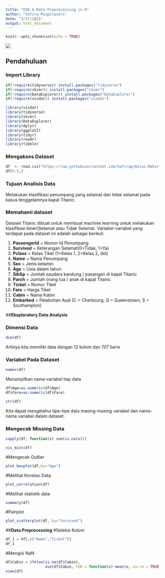 ---
title: "EDA & Data Preprocessing in R"
author: "Safira Puspitasari"
date: "3/17/2021"
output: html_document
---

```{r setup, include=FALSE}
knitr::opts_chunk$set(echo = TRUE)
```

![](D:/UAD/Kelas Mahir PSDS/KM01 Header Notebook.png)

## **Pendahuluan**

### Import Library

```{r}
if(!require(tidyverse)) install.packages("tidyverse")
if(!require(skimr)) install.packages("skimr")
if(!require(DataExplorer)) install.packages("DataExplorer")
if(!require(visdat)) install.packages("visdat")

library(visdat)
library(tidyverse)
library(skimr)
library(DataExplorer)
library(dplyr)
library(ggplot2)
library(tidyr)
library(readr)
library(tibble)
```
### Mengakses Dataset

```{r}
df  <- read.csv("https://raw.githubusercontent.com/Safirap/Kelas-Mahir-Pejuang-Data-2.0/main/titanic_modify.csv",sep=';', stringsAsFactors = T)
df[0:5,]
```

### Tujuan Analisis Data
Melakukan klasifikasi penumpang yang selamat dan tidak selamat pada kasus tenggelamnya kapal Titanic.

### Memahami dataset

Dataset Titanic dibuat untuk membuat machine learning untuk melakukan klasifikasi biner(Selamat atau Tidak Selamat. Variabel-variabel yang terdapat pada dataset ini adalah sebagai berikut:

1. **PassengerId** = Nomor Id Penumpang 
2. **Survived** = Keterangan Selamat(0=Tidak, 1=Ya)
3. **Pclass** = Kelas Tiket (1=Kelas 1, 2=Kelas 2, dst)
4. **Name** = Nama Penumpang
5. **Sex** = Jenis kelamin
6. **Age** = Usia dalam tahun
7. **SibSp** = Jumlah saudara kandung / pasangan di kapal Titanic
8. **Parch** = Jumlah orang tua / anak di kapal Titanic
9. **Ticket** = Nomor Tiket
10. **Fare** = Harga Tiket
11. **Cabin** = Nama Kabin
12. **Embarked** = Pelabuhan Asal (C = Cherbourg, Q = Queenstown, S = Southampton)

##**Eksploratory Data Analysis**

### Dimensi Data
```{r}
dim(df)
```
Artinya kita memiliki data dengan 12 kolom dan 707 baris

### Variabel Pada Dataset

```{r}
names(df)
```
Menampilkan nama variabel tiap data

```{r}
df$Age=as.numeric(df$Age)
df$Fare=as.numeric(df$Fare)
```

```{r}
str(df)
```
Kita dapat mengetahui tipe-tipe data masing-masing variabel dan nama-nama variabel dalam dataset.



### Mengecek Missing Data

```{r}
sapply(df, function(x) sum(is.na(x)))

```

```{r}
vis_miss(df)
```
#Mengecek Outlier
```{r}
plot_boxplot(df,by="Age")
```
#Melihat Korelasi Data

```{r}
plot_correlation(df)
```
#Melihat statistik data
```{r}
summary(df)
```
#Pairplot
```{r}
plot_scatterplot(df, by="Survived")
```

##**Data Preprocessing**
#Seleksi Kolom
```{r}
df_1 = df[,c("Name","Ticket")]
df_1
```
#Mengisi NaN
```{r}
df$Cabin = ifelse(is.na(df$Cabin),
                  ave(df$Cabin, FUN = function(x) mean(x, na.rm = TRUE)), df$Cabin)
view(df)
```

